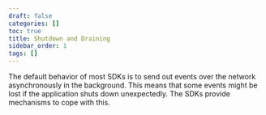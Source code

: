 ```yaml
---
draft: false
categories: []
toc: true
title: Shutdown and Draining
sidebar_order: 1
tags: []
---
```

The default behavior of most SDKs is to send out events over the network
asynchronously in the background. This means that some events might be lost if
the application shuts down unexpectedly. The SDKs provide mechanisms to cope
with this.

<PlatformContent includePath="configuration/drain-example" />
